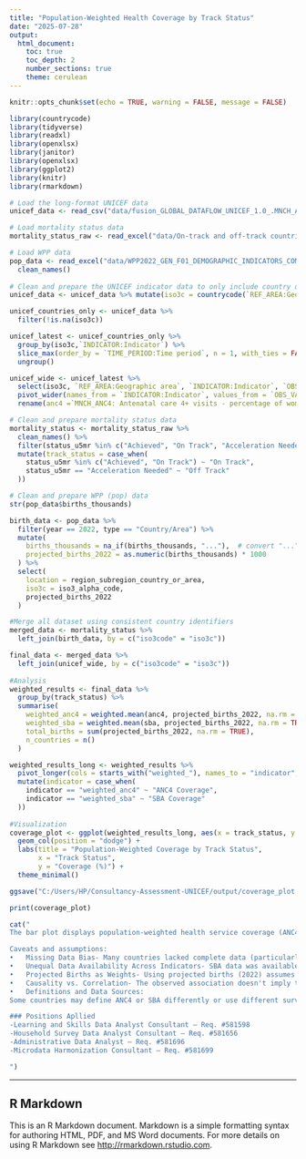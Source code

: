 ```yaml
---
title: "Population-Weighted Health Coverage by Track Status"
date: "2025-07-28"
output:
  html_document:
    toc: true
    toc_depth: 2
    number_sections: true
    theme: cerulean
---
```

```r
knitr::opts_chunk$set(echo = TRUE, warning = FALSE, message = FALSE)

library(countrycode)
library(tidyverse)
library(readxl)
library(openxlsx)
library(janitor)
library(openxlsx)
library(ggplot2)
library(knitr)
library(rmarkdown)

# Load the long-format UNICEF data
unicef_data <- read_csv("data/fusion_GLOBAL_DATAFLOW_UNICEF_1.0_.MNCH_ANC4+MNCH_SAB.csv")

# Load mortality status data
mortality_status_raw <- read_excel("data/On-track and off-track countries.xlsx")

# Load WPP data
pop_data <- read_excel("data/WPP2022_GEN_F01_DEMOGRAPHIC_INDICATORS_COMPACT_REV1.xlsx", sheet = "Projections", skip = 16, col_types = "text") %>%
  clean_names() 
  
# Clean and prepare the UNICEF indicator data to only include country data
unicef_data <- unicef_data %>% mutate(iso3c = countrycode(`REF_AREA:Geographic area`, origin = "country.name", destination = "iso3c"))

unicef_countries_only <- unicef_data %>%
  filter(!is.na(iso3c))

unicef_latest <- unicef_countries_only %>%
  group_by(iso3c,`INDICATOR:Indicator`) %>%
  slice_max(order_by = `TIME_PERIOD:Time period`, n = 1, with_ties = FALSE) %>%
  ungroup()

unicef_wide <- unicef_latest %>%
  select(iso3c, `REF_AREA:Geographic area`, `INDICATOR:Indicator`, `OBS_VALUE:Observation Value`) %>%
  pivot_wider(names_from = `INDICATOR:Indicator`, values_from = `OBS_VALUE:Observation Value`) %>%
  rename(anc4 =`MNCH_ANC4: Antenatal care 4+ visits - percentage of women (aged 15-49 years) attended at least four times during pregnancy by any provider`, sba = `MNCH_SAB: Skilled birth attendant - percentage of deliveries attended by skilled health personnel`)

# Clean and prepare mortality status data
mortality_status <- mortality_status_raw %>%
  clean_names() %>%
  filter(status_u5mr %in% c("Achieved", "On Track", "Acceleration Needed")) %>%
  mutate(track_status = case_when(
    status_u5mr %in% c("Achieved", "On Track") ~ "On Track",
    status_u5mr == "Acceleration Needed" ~ "Off Track"
  ))

# Clean and prepare WPP (pop) data
str(pop_data$births_thousands)

birth_data <- pop_data %>%
  filter(year == 2022, type == "Country/Area") %>%
  mutate(
    births_thousands = na_if(births_thousands, "..."),  # convert "..." to NA
    projected_births_2022 = as.numeric(births_thousands) * 1000
  ) %>%
  select(
    location = region_subregion_country_or_area,
    iso3c = iso3_alpha_code,
    projected_births_2022
  )

#Merge all dataset using consistent country identifiers
merged_data <- mortality_status %>%
  left_join(birth_data, by = c("iso3code" = "iso3c"))

final_data <- merged_data %>%
  left_join(unicef_wide, by = c("iso3code" = "iso3c"))
  
#Analysis  
weighted_results <- final_data %>%
  group_by(track_status) %>%
  summarise(
    weighted_anc4 = weighted.mean(anc4, projected_births_2022, na.rm = TRUE),
    weighted_sba = weighted.mean(sba, projected_births_2022, na.rm = TRUE),
    total_births = sum(projected_births_2022, na.rm = TRUE),
    n_countries = n()
  )

weighted_results_long <- weighted_results %>%
  pivot_longer(cols = starts_with("weighted_"), names_to = "indicator", values_to = "coverage") %>%
  mutate(indicator = case_when(
    indicator == "weighted_anc4" ~ "ANC4 Coverage",
    indicator == "weighted_sba" ~ "SBA Coverage"
  ))
  
#Visualization
coverage_plot <- ggplot(weighted_results_long, aes(x = track_status, y = coverage, fill = indicator)) +
  geom_col(position = "dodge") +
  labs(title = "Population-Weighted Coverage by Track Status",
       x = "Track Status",
       y = "Coverage (%)") +
  theme_minimal()

ggsave("C:/Users/HP/Consultancy-Assessment-UNICEF/output/coverage_plot.png", plot = coverage_plot, width = 8, height = 6, dpi = 300)

print(coverage_plot)
```

```r
cat("
The bar plot displays population-weighted health service coverage (ANC4 and SBA) by country track status. On average, “On Track” countries show higher coverage for both indicators: about 74% ANC4 coverage and over 85% SBA coverage, compared to lower levels in “Off Track” countries (around 57% for ANC4 and 67% for SBA). This suggests a strong association between being on track to meet child mortality goals and higher maternal health service access. This is expected as literature consistently shows that access to skilled birth attendance and antenatal care is strongly associated with reductions in neonatal and under-5 mortality. SBA and ANC4 are part of the continuum of care critical for both maternal and child health (Bhutta et al., 2014; Lawn et al., 2010).

Caveats and assumptions:
•	Missing Data Bias- Many countries lacked complete data (particularly for ANC4 or SBA), and were excluded from calculations. If these missing data are not random, for example, if countries with weaker health systems are also less likely to report, then the weighted averages may be overestimated, especially for Off Track countries.
•	Unequal Data Availability Across Indicators- SBA data was available for more countries than ANC4, which can skew comparisons between indicators. Any interpretation comparing ANC4 and SBA directly must be cautious unless coverage data came from a common, balanced sample.
•	Projected Births as Weights- Using projected births (2022) assumes that current coverage estimates apply equally across all births. However, coverage may vary within countries, especially across rural/urban or wealth divides. This weighting therefore emphasizes country-level differences, but hides within-country inequalities.
•	Causality vs. Correlation- The observed association doesn't imply that better coverage causes lower under-5 mortality. It’s possible that countries doing well in multiple areas (health systems, education, governance) are simply performing better across the board, an example of confounding.
•	Definitions and Data Sources:
Some countries may define ANC4 or SBA differently or use different surveys (DHS, MICS, administrative data), which can affect comparability. For instance, “skilled” attendance may include different cadres of workers.

### Positions Apllied 
-Learning and Skills Data Analyst Consultant – Req. #581598
-Household Survey Data Analyst Consultant – Req. #581656
-Administrative Data Analyst – Req. #581696
-Microdata Harmonization Consultant – Req. #581699

")
```

---


## R Markdown

This is an R Markdown document. Markdown is a simple formatting syntax for authoring HTML, PDF, and MS Word documents. For more details on using R Markdown see <http://rmarkdown.rstudio.com>.

